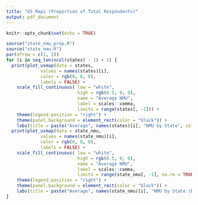 ```yaml
---
title: "US Maps (Proportion of Total Respondents)"
output: pdf_document
---
```


```r
knitr::opts_chunk$set(echo = TRUE)
```

```r
source("state_nmu_prop.R")
source("state_nmu.R")
par(mfrow = c(1, 2))
for (i in seq_len(ncol(states) - 1) + 1) {
  print(plot_usmap(data = states, 
             values = names(states)[i],  
             color = rgb(0, 0, 0), 
             labels = FALSE) + 
    scale_fill_continuous( low = "white", 
                           high = rgb(0.5, 0, 0), 
                           name = "Average NMU", 
                           label = scales::comma,
                           limits = range(states[, -1])) + 
    theme(legend.position = "right") + 
    theme(panel.background = element_rect(color = "black")) + 
    labs(title = paste("Average", names(states)[i], "NMU by State", collapse = " ")))
  print(plot_usmap(data = state_nmu, 
             values = names(state_nmu)[i],  
             color = rgb(0, 0, 0), 
             labels = FALSE) + 
    scale_fill_continuous( low = "white", 
                           high = rgb(0.5, 0, 0), 
                           name = "Average NMU", 
                           label = scales::comma,
                           limits = range(state_nmu[, -1], na.rm = TRUE)) + 
    theme(legend.position = "right") + 
    theme(panel.background = element_rect(color = "black")) + 
    labs(title = paste("Average", names(state_nmu)[i], "NMU by State (Based on those who have used)", collapse = " ")))
}
```